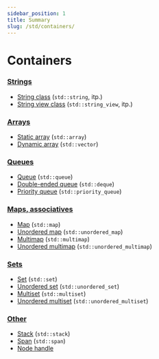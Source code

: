 ```yaml
---
sidebar_position: 1
title: Summary
slug: /std/containers/
---
```


# Containers

### [Strings](strings)

- [String class](strings/string) (`std::string`, itp.)
- [String view class](strings/string_view) (`std::string_view`, itp.)

### [Arrays](arrays)

- [Static array](arrays/array) (`std::array`)
- [Dynamic array](arrays/vector) (`std::vector`)

### [Queues](queues)

- [Queue](queues/queue) (`std::queue`)
- [Double-ended queue](queues/deque) (`std::deque`)
- [Priority queue](queues/priority_queue) (`std::priority_queue`)

### [Maps, associatives](maps)

- [Map](maps/map) (`std::map`)
- [Unordered map](maps/unordered_map) (`std::unordered_map`)
- [Multimap](maps/multimap) (`std::multimap`)
- [Unordered multimap](maps/unordered_multimap) (`std::unordered_multimap`)

### [Sets](sets)

- [Set](sets/set) (`std::set`)
- [Unordered set](sets/unordered_set) (`std::unordered_set`)
- [Multiset](sets/multiset) (`std::multiset`)
- [Unordered multiset](sets/unordered_multiset) (`std::unordered_multiset`)

### [Other](other)

- [Stack](other/stack) (`std::stack`)
- [Span](other/span) (`std::span`)
- [Node handle](other/node_handle)
